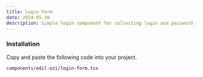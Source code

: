 ```yaml
---
title: Login Form
date: 2024-05-30
description: Simple login component for collecting login and password from input elements.
---
```


<ComponentPreview name="login-form-demo" />

<Steps>

### Installation

Copy and paste the following code into your project.

```text
components/edil-ozi/login-form.tsx
```

<ComponentSource name="login-form" />

</Steps>

